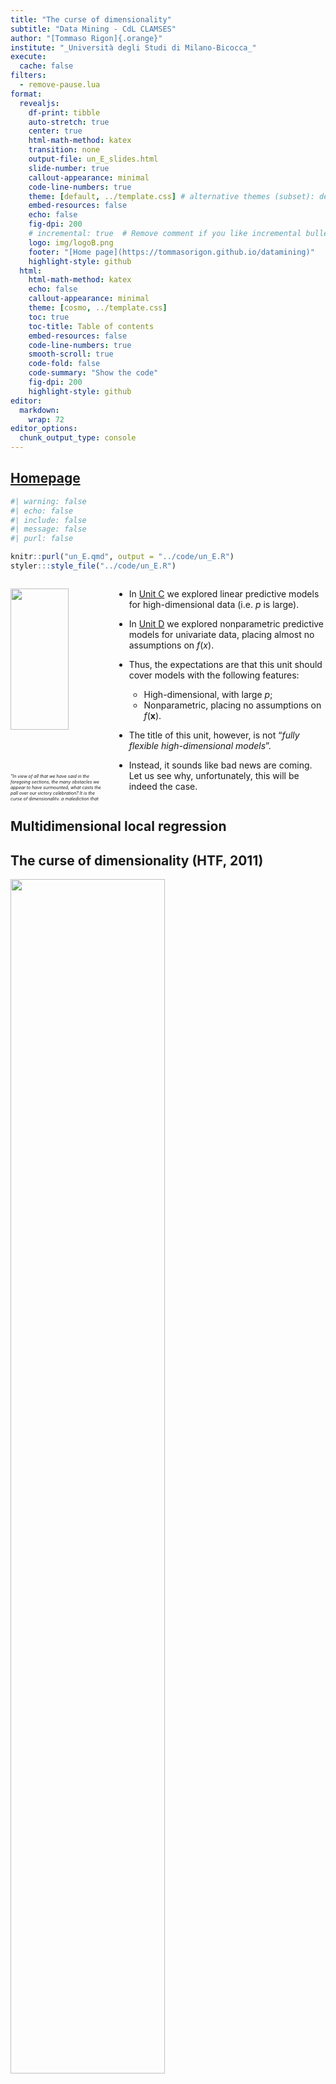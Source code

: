 ```yaml
---
title: "The curse of dimensionality"
subtitle: "Data Mining - CdL CLAMSES"
author: "[Tommaso Rigon]{.orange}"
institute: "_Università degli Studi di Milano-Bicocca_"
execute:
  cache: false
filters: 
  - remove-pause.lua
format:
  revealjs:
    df-print: tibble
    auto-stretch: true
    center: true
    html-math-method: katex
    transition: none
    output-file: un_E_slides.html
    slide-number: true
    callout-appearance: minimal
    code-line-numbers: true
    theme: [default, ../template.css] # alternative themes (subset): default, night, dark
    embed-resources: false
    echo: false
    fig-dpi: 200
    # incremental: true  # Remove comment if you like incremental bullet points
    logo: img/logoB.png
    footer: "[Home page](https://tommasorigon.github.io/datamining)"
    highlight-style: github
  html:
    html-math-method: katex
    echo: false
    callout-appearance: minimal
    theme: [cosmo, ../template.css]
    toc: true
    toc-title: Table of contents
    embed-resources: false
    code-line-numbers: true
    smooth-scroll: true
    code-fold: false
    code-summary: "Show the code"
    fig-dpi: 200
    highlight-style: github
editor: 
  markdown: 
    wrap: 72
editor_options: 
  chunk_output_type: console
---
```


## [Homepage](../index.html)

```r
#| warning: false
#| echo: false
#| include: false
#| message: false
#| purl: false

knitr::purl("un_E.qmd", output = "../code/un_E.R")
styler:::style_file("../code/un_E.R")
```

::: columns
::: {.column width="30%"}

![](img/curse2.png){fig-align="center" width="80%"}

::: {style="font-size: 50%;"}
*"In view of all that we have said in the foregoing sections, the many obstacles we appear to have surmounted, what casts the pall over our victory celebration? It is the [curse of dimensionality]{.orange}, a malediction that has plagued the scientist from the earliest days."*
:::

[Richard Bellman]{.grey}
:::

::: {.column width="70%"}
- In [Unit C](un_C.html) we explored [linear]{.blue} predictive models for [high-dimensional]{.orange} data (i.e. $p$ is large).

- In [Unit D](un_D.html) we explored [nonparametric]{.blue} predictive models for [univariate]{.orange} data, placing almost no assumptions on $f(x)$.

- Thus, the expectations are that this unit should cover models with the following features:
    - [High-dimensional]{.orange}, with large $p$;
    - [Nonparametric]{.blue}, placing no assumptions on $f(\bm{x})$.
    
- The title of this unit, however, is not "*fully flexible high-dimensional models*". 

- Instead, it sounds like [bad news]{.orange} are coming. Let us see why, unfortunately, this will be indeed the case. 
:::
:::

## Multidimensional local regression

## The curse of dimensionality ([HTF, 2011]{.grey})

![](img/curse.png){fig-align="center" width="70%"}

## So what?
